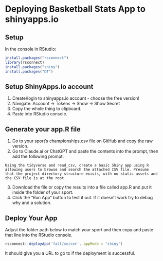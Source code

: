 # Deploying Basketball Stats App to shinyapps.io

## Setup

In the console in RStudio:

``` r
install.packages("rsconnect")
library(rsconnect)
install.packages("shiny")
install.packages("DT")
```

## Setup ShinyApps.io account

1.  Create/login to shinyapps.io account - choose the free version!
2.  Navigate: Account → Tokens → Show → Show Secret
3.  Copy the whole thing to clipboard.
4.  Paste into RStudio console.

## Generate your app.R file

1.  Go to your sport's championships.csv file on GitHub and copy the raw version.
2.  Go to Claude.ai or ChatGPT and paste the contents into the prompt, then add the following prompt:

```         
Using the tidyverse and read_csv, create a basic Shiny app using R allowing users to browse and search the attached CSV file. Presume that the project directory structure exists, with no static assets and the CSV file is at the root.
```


3.  Download the file or copy the results into a file called app.R and put it inside the folder of your sport.
4.  Click the "Run App" button to test it out. If it doesn't work try to debug why and a solution.

## Deploy Your App

Adjust the folder path below to match your sport and then copy and paste that line into the RStudio console.

``` r
rsconnect::deployApp('fall/soccer', appMode = "shiny")
```

It should give you a URL to go to if the deployment is successful.

